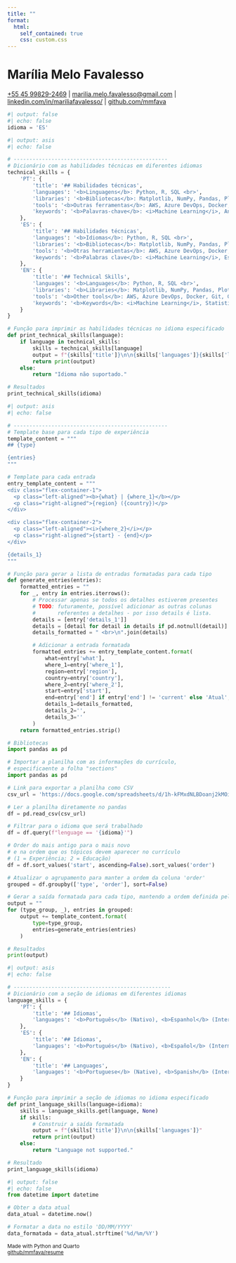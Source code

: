 ```yaml
---
title: ""
format: 
  html:
    self_contained: true
    css: custom.css
---
```


# Marília Melo Favalesso
<p class="personal-infos">[\+55 45 99829-2469](https://wa.me/message/JUMS7WXLYPCUA1) | [marilia.melo.favalesso@gmail.com](marilia.melo.favalesso@gmail.com) | [linkedin.com/in/mariliafavalesso/](https://www.linkedin.com/in/mariliafavalesso/) | [github.com/mmfava](https://github.com/mmfava)</p>

<!---- Idioma  ------> 
```python
#| output: false
#| echo: false
idioma = 'ES'
```

<!---- Habilidades técnicas  ------> 
```python
#| output: asis
#| echo: false

# -------------------------------------------------
# Dicionário com as habilidades técnicas em diferentes idiomas
technical_skills = {
    'PT': {
        'title': '## Habilidades técnicas',
        'languages': '<b>Linguagens</b>: Python, R, SQL <br>',
        'libraries': '<b>Bibliotecas</b>: Matplotlib, NumPy, Pandas, Plotly, Scikit-learn, Seaborn, Tidymodels, Tidyverse <br>',
        'tools': '<b>Outras ferramentas</b>: AWS, Azure DevOps, Docker, Git, GitHub, Google Cloud, Hadoop, Linux, MLFlow, Quarto <br>',
        'keywords': '<b>Palavras-chave</b>: <i>Machine Learning</i>, Análises Estatísticas, Big Data, CI/CD, Versionamento, EDA, SIG'
    },
    'ES': {
        'title': '## Habilidades técnicas',
        'languages': '<b>Idiomas</b>: Python, R, SQL <br>',
        'libraries': '<b>Bibliotecas</b>: Matplotlib, NumPy, Pandas, Plotly, Scikit-learn, Seaborn, Tidymodels, Tidyverse <br>',
        'tools': '<b>Otras herramientas</b>: AWS, Azure DevOps, Docker, Git, GitHub, Google Cloud, Hadoop, Linux, MLFlow, Quarto <br>',
        'keywords': '<b>Palabras clave</b>: <i>Machine Learning</i>, Estadística, Big Data, CI/CD, Control de versiones, EDA, SIG'
    },
    'EN': {
        'title': '## Technical Skills',
        'languages': '<b>Languages</b>: Python, R, SQL <br>',
        'libraries': '<b>Libraries</b>: Matplotlib, NumPy, Pandas, Plotly, Scikit-learn, Seaborn, Tidymodels, Tidyverse <br>',
        'tools': '<b>Other tools</b>: AWS, Azure DevOps, Docker, Git, GitHub, Google Cloud, Hadoop, Linux, MLFlow, Quarto <br>',
        'keywords': '<b>Keywords</b>: <i>Machine Learning</i>, Statistical Analysis, Big Data, CI/CD, Versioning, Data Preparation and Visualization, GIS'
    }
}

# Função para imprimir as habilidades técnicas no idioma especificado
def print_technical_skills(language):
    if language in technical_skills:
        skills = technical_skills[language]
        output = f"{skills['title']}\n\n{skills['languages']}{skills['libraries']}{skills['tools']}{skills['keywords']}"
        return print(output)
    else:
        return "Idioma não suportado."

# Resultados
print_technical_skills(idioma)
```

<!---- Experiências e educação ------> 

```python
#| output: asis
#| echo: false

# -------------------------------------------------
# Template base para cada tipo de experiência
template_content = """
## {type}

{entries}
"""

# Template para cada entrada
entry_template_content = """
<div class="flex-container-1">
  <p class="left-aligned"><b>{what} | {where_1}</b></p>
  <p class="right-aligned">{region} ({country})</p>
</div>

<div class="flex-container-2">
  <p class="left-aligned"><i>{where_2}</i></p>
  <p class="right-aligned">{start} - {end}</p>
</div>

{details_1}
"""

# Função para gerar a lista de entradas formatadas para cada tipo
def generate_entries(entries):
    formatted_entries = ""
    for _, entry in entries.iterrows():
        # Processar apenas se todos os detalhes estiverem presentes
        # TODO: futuramente, possível adicionar as outras colunas 
        #       referentes a detalhes - por isso details é lista. 
        details = [entry['details_1']]
        details = [detail for detail in details if pd.notnull(detail)]
        details_formatted = " <br>\n".join(details)

        # Adicionar a entrada formatada
        formatted_entries += entry_template_content.format(
            what=entry['what'],
            where_1=entry['where_1'],
            region=entry['region'],
            country=entry['country'],
            where_2=entry['where_2'],
            start=entry['start'],
            end=entry['end'] if entry['end'] != 'current' else 'Atual',
            details_1=details_formatted,
            details_2='',
            details_3=''
        )
    return formatted_entries.strip()

# Bibliotecas
import pandas as pd

# Importar a planilha com as informações do currículo,
# especificaente a folha "sections"
import pandas as pd

# Link para exportar a planilha como CSV
csv_url = 'https://docs.google.com/spreadsheets/d/1h-kFMxdNLBDoanj2kMOimbAMGKqmacwB8Kc_rAcP9Xo/export?format=csv'

# Ler a planilha diretamente no pandas
df = pd.read_csv(csv_url)

# Filtrar para o idioma que será trabalhado
df = df.query(f"lenguage == '{idioma}'")

# Order do mais antigo para o mais novo
# e na ordem que os tópicos devem aparecer no currículo
# (1 = Experiência; 2 = Educação)
df = df.sort_values('start', ascending=False).sort_values('order')

# Atualizar o agrupamento para manter a ordem da coluna 'order'
grouped = df.groupby(['type', 'order'], sort=False)

# Gerar a saída formatada para cada tipo, mantendo a ordem definida pela coluna 'order'
output = ""
for (type_group, _), entries in grouped:
    output += template_content.format(
        type=type_group,
        entries=generate_entries(entries)
    )

# Resultados
print(output)
```


<!---- Idiomas  ------> 

```python
#| output: asis
#| echo: false

# --------------------------------------------------
# Dicionário com a seção de idiomas em diferentes idiomas
language_skills = {
    'PT': {
        'title': '## Idiomas',
        'languages': '<b>Português</b> (Nativo), <b>Espanhol</b> (Intermediário) e <b>Inglês</b> (Intermediário)'
    },
    'ES': {
        'title': '## Idiomas',
        'languages': '<b>Portugués</b> (Nativo), <b>Español</b> (Intermedio) y <b>Inglés</b> (Intermedio)'
    },
    'EN': {
        'title': '## Languages',
        'languages': '<b>Portuguese</b> (Native), <b>Spanish</b> (Intermediate) and <b>English</b> (Intermediate)'
    }
}

# Função para imprimir a seção de idiomas no idioma especificado
def print_language_skills(language=idioma):
    skills = language_skills.get(language, None)
    if skills:
        # Construir a saída formatada
        output = f"{skills['title']}\n\n{skills['languages']}"
        return print(output)
    else:
        return "Language not supported."

# Resultado
print_language_skills(idioma)  
```

<!---- Date/hour  ------> 
```python
#| output: false
#| echo: false
from datetime import datetime

# Obter a data atual
data_atual = datetime.now()

# Formatar a data no estilo 'DD/MM/YYYY'
data_formatada = data_atual.strftime('%d/%m/%Y')
```

<div class="right-aligned"><small>
Made with Python and Quarto <br>
[github/mmfava/resume](https://github.com/mmfava/resume)
 <br>
</small></div>

